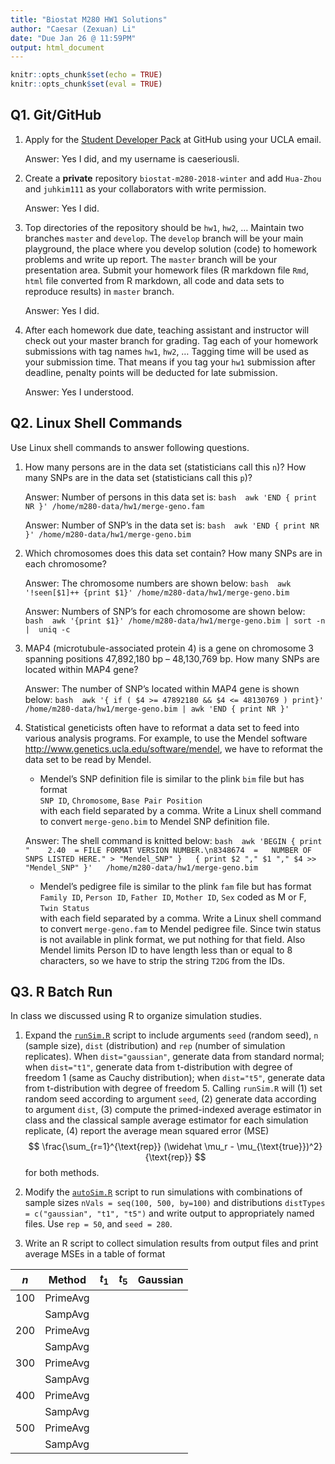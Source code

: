 ```yaml
---
title: "Biostat M280 HW1 Solutions"
author: "Caesar (Zexuan) Li"
date: "Due Jan 26 @ 11:59PM"
output: html_document
---
```


```r
knitr::opts_chunk$set(echo = TRUE)
knitr::opts_chunk$set(eval = TRUE)
```

## Q1. Git/GitHub

1. Apply for the [Student Developer Pack](https://education.github.com/pack) at GitHub using your UCLA email.

    Answer: Yes I did, and my username is caeseriousli.

2. Create a **private** repository `biostat-m280-2018-winter` and add `Hua-Zhou` and `juhkim111` as your collaborators with write permission.

    Answer: Yes I did.

3. Top directories of the repository should be `hw1`, `hw2`, ... Maintain two branches `master` and `develop`. The `develop` branch will be your main playground, the place where you develop solution (code) to homework problems and write up report. The `master` branch will be your presentation area. Submit your homework files (R markdown file `Rmd`, `html` file converted from R markdown, all code and data sets to reproduce results) in `master` branch.

    Answer: Yes I did.

4. After each homework due date, teaching assistant and instructor will check out your master branch for grading. Tag each of your homework submissions with tag names `hw1`, `hw2`, ... Tagging time will be used as your submission time. That means if you tag your `hw1` submission after deadline, penalty points will be deducted for late submission.

    Answer: Yes I understood.

## Q2. Linux Shell Commands

Use Linux shell commands to answer following questions. 

1. How many persons are in the data set (statisticians call this `n`)? How many SNPs are in the data set (statisticians call this `p`)?

    Answer: Number of persons in this data set is:
    ```bash
    awk 'END { print NR }' /home/m280-data/hw1/merge-geno.fam
    ```

    Answer: Number of SNP's in the data set is:
    ```bash
    awk 'END { print NR }' /home/m280-data/hw1/merge-geno.bim
    ```

2. Which chromosomes does this data set contain? How many SNPs are in each chromosome?

    Answer: The chromosome numbers are shown below:
    ```bash
    awk '!seen[$1]++ {print $1}' /home/m280-data/hw1/merge-geno.bim
    ```

    Answer: Numbers of SNP's for each chromosome are shown below:
    ```bash
    awk '{print $1}' /home/m280-data/hw1/merge-geno.bim | sort -n |  uniq -c
    ```

3. MAP4 (microtubule-associated protein 4) is a gene on chromosome 3 spanning positions 47,892,180 bp -- 48,130,769 bp. How many SNPs are located within MAP4 gene?

    Answer: The number of SNP's located within MAP4 gene is shown below:
    ```bash
    awk '{ if ( $4 >= 47892180 && $4 <= 48130769 ) print}' 
      /home/m280-data/hw1/merge-geno.bim | awk 'END { print NR }'
    ```

4. Statistical geneticists often have to reformat a data set to feed into various analysis programs. For example, to use the Mendel software <http://www.genetics.ucla.edu/software/mendel>, we have to reformat the data set to be read by Mendel.

      - Mendel's SNP definition file is similar to the plink `bim` file but has format  
      `SNP ID`, `Chromosome`, `Base Pair Position`  
      with each field separated by a comma. Write a Linux shell command to convert `merge-geno.bim` to Mendel SNP definition file.
      
    Answer: The shell command is knitted below:
    ```bash
    awk 'BEGIN { print "    2.40  = FILE FORMAT VERSION NUMBER.\n8348674  = 
    NUMBER OF SNPS LISTED HERE." > "Mendel_SNP" } 
    { print $2 "," $1 "," $4 >> "Mendel_SNP" }' 
    /home/m280-data/hw1/merge-geno.bim
    ```
    
    - Mendel's pedigree file is similar to the plink `fam` file but has format  
    `Family ID`, `Person ID`, `Father ID`, `Mother ID`, `Sex` coded as M or F, `Twin Status`  
    with each field separated by a comma. Write a Linux shell command to convert `merge-geno.fam` to Mendel pedigree file. Since twin status is not available in plink format, we put nothing for that field. Also Mendel limits Person ID to have length less than or equal to 8 characters, so we have to strip the string `T2DG` from the IDs. 
    
    

## Q3. R Batch Run

In class we discussed using R to organize simulation studies. 

1. Expand the [`runSim.R`](http://hua-zhou.github.io/teaching/biostatm280-2018winter/slides/02-linux/runSim.R) script to include arguments `seed` (random seed), `n` (sample size), `dist` (distribution) and `rep` (number of simulation replicates). When `dist="gaussian"`, generate data from standard normal; when `dist="t1"`, generate data from t-distribution with degree of freedom 1 (same as Cauchy distribution); when `dist="t5"`, generate data from t-distribution with degree of freedom 5. Calling `runSim.R` will (1) set random seed according to argument `seed`, (2) generate data according to argument `dist`, (3) compute the primed-indexed average estimator in class and the classical sample average estimator for each simulation replicate, (4) report the average mean squared error (MSE)
$$
  \frac{\sum_{r=1}^{\text{rep}} (\widehat \mu_r - \mu_{\text{true}})^2}{\text{rep}}
$$
for both methods.

2. Modify the [`autoSim.R`](http://hua-zhou.github.io/teaching/biostatm280-2018winter/slides/02-linux/autoSim.R) script to run simulations with combinations of sample sizes `nVals = seq(100, 500, by=100)` and distributions `distTypes = c("gaussian", "t1", "t5")` and write output to appropriately named files. Use `rep = 50`, and `seed = 280`. 

3. Write an R script to collect simulation results from output files and print average MSEs in a table of format

| $n$ | Method   | $t_1$ | $t_5$ | Gaussian |
|-----|----------|-------|-------|----------|
| 100 | PrimeAvg |       |       |          |
|     | SampAvg  |       |       |          |
| 200 | PrimeAvg |       |       |          |
|     | SampAvg  |       |       |          |
| 300 | PrimeAvg |       |       |          |
|     | SampAvg  |       |       |          |
| 400 | PrimeAvg |       |       |          |
|     | SampAvg  |       |       |          |
| 500 | PrimeAvg |       |       |          |
|     | SampAvg  |       |       |          |


